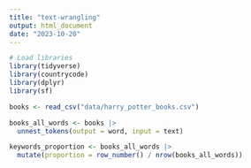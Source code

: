 ```yaml
---
title: "text-wrangling"
output: html_document
date: "2023-10-20"
---
```


```r

# Load libraries
library(tidyverse)
library(countrycode)
library(dplyr)
library(sf)

books <- read_csv("data/harry_potter_books.csv")

books_all_words <- books |>
  unnest_tokens(output = word, input = text)

keywords_proportion <- books_all_words |>
  mutate(proportion = row_number() / nrow(books_all_words))

```

